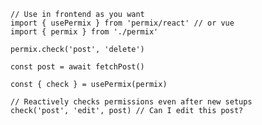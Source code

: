 ```tsx
// Use in frontend as you want
import { usePermix } from 'permix/react' // or vue
import { permix } from './permix'

permix.check('post', 'delete')

const post = await fetchPost()

const { check } = usePermix(permix)

// Reactively checks permissions even after new setups
check('post', 'edit', post) // Can I edit this post?
```

